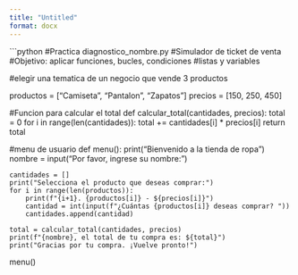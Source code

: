 ---
title: "Untitled"
format: docx
---



```{python}

#Practica diagnostico_nombre.py
#Simulador de ticket de venta
#Objetivo: aplicar funciones, bucles, condiciones
#listas y variables

#elegir una tematica de un negocio que vende 3 productos

productos = ["Camiseta", "Pantalon", "Zapatos"]
precios = [150, 250, 450]

#Funcion para calcular el total 
def calcular_total(cantidades, precios):
    total = 0
    for i in range(len(cantidades)):
        total += cantidades[i] * precios[i]
    return total
    
#menu de usuario
def menu():
    print("Bienvenido a la tienda de ropa")
    nombre = input("Por favor, ingrese su nombre: ")
    
    cantidades = []
    print("Selecciona el producto que deseas comprar:")
    for i in range(len(productos)):
        print(f"{i+1}. {productos[i]} - ${precios[i]}")
        cantidad = int(input(f"¿Cuántas {productos[i]} deseas comprar? "))
        cantidades.append(cantidad)
    
    total = calcular_total(cantidades, precios)
    print(f"{nombre}, el total de tu compra es: ${total}")
    print("Gracias por tu compra. ¡Vuelve pronto!")

menu()
